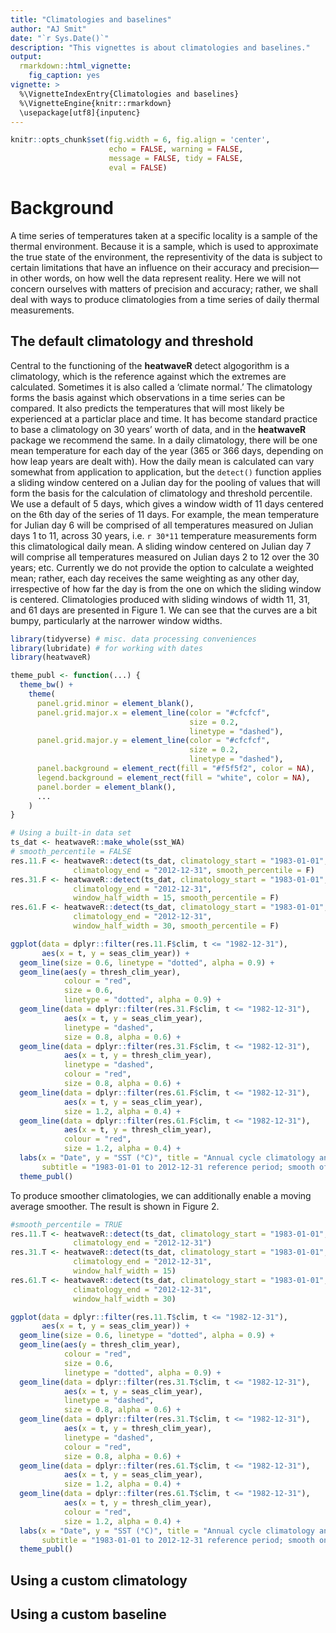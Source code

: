 ```yaml
---
title: "Climatologies and baselines"
author: "AJ Smit"
date: "`r Sys.Date()`"
description: "This vignettes is about climatologies and baselines."
output: 
  rmarkdown::html_vignette:
    fig_caption: yes
vignette: >
  %\VignetteIndexEntry{Climatologies and baselines}
  %\VignetteEngine{knitr::rmarkdown}
  \usepackage[utf8]{inputenc}
---
```


```r
knitr::opts_chunk$set(fig.width = 6, fig.align = 'center',
                      echo = FALSE, warning = FALSE, 
                      message = FALSE, tidy = FALSE,
                      eval = FALSE)
```

# Background

A time series of temperatures taken at a specific locality is a sample of the thermal environment. Because it is a sample, which is used to approximate the true state of the environment, the representivity of the data is subject to certain limitations that have an influence on their accuracy and precision---in other words, on how well the data represent reality. Here we will not concern ourselves with matters of precision and accuracy; rather, we shall deal with ways to produce climatologies from a time series of daily thermal measurements.

## The default climatology and threshold

Central to the functioning of the **heatwaveR** detect algogorithm is a climatology, which is the reference against which the extremes are calculated. Sometimes it is also called a 'climate normal.' The climatology forms the basis against which observations in a time series can be compared. It also predicts the temperatures that will most likely be experienced at a particlar place and time. It has become standard practice to base a climatology on 30 years' worth of data, and in the **heatwaveR** package we recommend the same. In a daily climatology, there will be one mean temperature for each day of the year (365 or 366 days, depending on how leap years are dealt with). How the daily mean is calculated can vary somewhat from application to application, but the `detect()` function applies a sliding window centered on a Julian day for the pooling of values that will form the basis for the calculation of climatology and threshold percentile. We use a default of 5 days, which gives a window width of 11 days centered on the 6th day of the series of 11 days. For example, the mean temperature for Julian day 6 will be comprised of all temperatures measured on Julian days 1 to 11, across 30 years, i.e. `r 30*11` temperature measurements form this climatological daily mean. A sliding window centered on Julian day 7 will comprise all temperatures measured on Julian days 2 to 12 over the 30 years; etc. Currently we do not provide the option to calculate a weighted mean; rather, each day receives the same weighting as any other day, irrespective of how far the day is from the one on which the sliding window is centered. Climatologies produced with sliding windows of width 11, 31, and 61 days are presented in Figure 1. We can see that the curves are a bit bumpy, particularly at the narrower window widths.

```r
library(tidyverse) # misc. data processing conveniences
library(lubridate) # for working with dates
library(heatwaveR)
```

```r
theme_publ <- function(...) {
  theme_bw() +
    theme(
      panel.grid.minor = element_blank(),
      panel.grid.major.x = element_line(color = "#cfcfcf",
                                        size = 0.2,
                                        linetype = "dashed"),
      panel.grid.major.y = element_line(color = "#cfcfcf",
                                        size = 0.2,
                                        linetype = "dashed"),
      panel.background = element_rect(fill = "#f5f5f2", color = NA),
      legend.background = element_rect(fill = "white", color = NA),
      panel.border = element_blank(),
      ...
    )
}
```

```r
# Using a built-in data set
ts_dat <- heatwaveR::make_whole(sst_WA)
# smooth_percentile = FALSE
res.11.F <- heatwaveR::detect(ts_dat, climatology_start = "1983-01-01",
              climatology_end = "2012-12-31", smooth_percentile = F)
res.31.F <- heatwaveR::detect(ts_dat, climatology_start = "1983-01-01",
              climatology_end = "2012-12-31",
              window_half_width = 15, smooth_percentile = F)
res.61.F <- heatwaveR::detect(ts_dat, climatology_start = "1983-01-01",
              climatology_end = "2012-12-31",
              window_half_width = 30, smooth_percentile = F)
```

```r
ggplot(data = dplyr::filter(res.11.F$clim, t <= "1982-12-31"),
       aes(x = t, y = seas_clim_year)) +
  geom_line(size = 0.6, linetype = "dotted", alpha = 0.9) +
  geom_line(aes(y = thresh_clim_year),
            colour = "red",
            size = 0.6,
            linetype = "dotted", alpha = 0.9) +
  geom_line(data = dplyr::filter(res.31.F$clim, t <= "1982-12-31"),
            aes(x = t, y = seas_clim_year),
            linetype = "dashed",
            size = 0.8, alpha = 0.6) +
  geom_line(data = dplyr::filter(res.31.F$clim, t <= "1982-12-31"),
            aes(x = t, y = thresh_clim_year),
            linetype = "dashed",
            colour = "red",
            size = 0.8, alpha = 0.6) +
  geom_line(data = dplyr::filter(res.61.F$clim, t <= "1982-12-31"),
            aes(x = t, y = seas_clim_year),
            size = 1.2, alpha = 0.4) +
  geom_line(data = dplyr::filter(res.61.F$clim, t <= "1982-12-31"),
            aes(x = t, y = thresh_clim_year),
            colour = "red",
            size = 1.2, alpha = 0.4) +
  labs(x = "Date", y = "SST (°C)", title = "Annual cycle climatology and threshold",
       subtitle = "1983-01-01 to 2012-12-31 reference period; smooth off") +
  theme_publ()
```

To produce smoother climatologies, we can additionally enable a moving average smoother. The result is shown in Figure 2.

```r
#smooth_percentile = TRUE
res.11.T <- heatwaveR::detect(ts_dat, climatology_start = "1983-01-01",
              climatology_end = "2012-12-31")
res.31.T <- heatwaveR::detect(ts_dat, climatology_start = "1983-01-01",
              climatology_end = "2012-12-31",
              window_half_width = 15)
res.61.T <- heatwaveR::detect(ts_dat, climatology_start = "1983-01-01",
              climatology_end = "2012-12-31",
              window_half_width = 30)
```

```r
ggplot(data = dplyr::filter(res.11.T$clim, t <= "1982-12-31"),
       aes(x = t, y = seas_clim_year)) +
  geom_line(size = 0.6, linetype = "dotted", alpha = 0.9) +
  geom_line(aes(y = thresh_clim_year),
            colour = "red",
            size = 0.6,
            linetype = "dotted", alpha = 0.9) +
  geom_line(data = dplyr::filter(res.31.T$clim, t <= "1982-12-31"),
            aes(x = t, y = seas_clim_year),
            linetype = "dashed",
            size = 0.8, alpha = 0.6) +
  geom_line(data = dplyr::filter(res.31.T$clim, t <= "1982-12-31"),
            aes(x = t, y = thresh_clim_year),
            linetype = "dashed",
            colour = "red",
            size = 0.8, alpha = 0.6) +
  geom_line(data = dplyr::filter(res.61.T$clim, t <= "1982-12-31"),
            aes(x = t, y = seas_clim_year),
            size = 1.2, alpha = 0.4) +
  geom_line(data = dplyr::filter(res.61.T$clim, t <= "1982-12-31"),
            aes(x = t, y = thresh_clim_year),
            colour = "red",
            size = 1.2, alpha = 0.4) +
  labs(x = "Date", y = "SST (°C)", title = "Annual cycle climatology and threshold",
       subtitle = "1983-01-01 to 2012-12-31 reference period; smooth on") +
  theme_publ()
```



## Using a custom climatology

## Using a custom baseline
